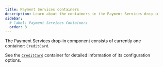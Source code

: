 ```yaml
---
title: Payment Services containers
description: Learn about the containers in the Payment Services drop-in component.
sidebar:
  # label: Payment Services Containers
  order: 3
---
```



The Payment Services drop-in component consists of currently one container: `CreditCard`.

See the [`CreditCard`](/dropins/payment-services/containers/credit-card/) container for detailed information of its configuration options.
